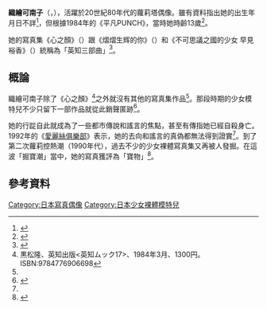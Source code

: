 '''織繪可南子'''（{{lang-ja|織絵可南子，おりえ かなこ}}，{{bd|1971年|||catIdx=織}}），活躍於20世紀80年代的蘿莉塔偶像。雖有資料指出她的出生年月日不詳<ref name=AC>{{Cite journal|author=斉田石也|title=時代を超える美少女たち 織絵可南子の巻|year=1992|publisher=白夜書房|journal=Alice Club|volume=3|issue=1}}</ref>，但根據1984年的《平凡PUNCH》，當時她時齡13歲<ref>{{Cite journal|author= |title=アンバランス青くうつろいやすい感受性　織絵可南子|year=1984|publisher=平凡出版|journal=平凡パンチ|volume=21|issue=13|page=83}}</ref>。

她的寫真集《心之顏》（{{lang|ja|心のいろ}}）跟《熠熠生辉的你》（{{lang|ja|君はキラリ}}）和《不可思議之國的少女 早見裕香》（{{lang|ja|不思議の国の少女 早見裕香}}）統稱為「英知三部曲」<ref>{{Cite journal|author=斉田石也|title=少女写真集大図鑑|date=1990-05-10|publisher=少年出版社|journal=カメラボーイ|volume=7|issue=7|page=59}}</ref>。

== 概論 ==
織繪可南子除了《心之顏》<ref>黒松隆、英知出版<英知ムック17>、1984年3月、1300円。ISBN:9784776906698</ref>之外就沒有其他的寫真集作品<ref name=AC/>。那段時期的少女模特兒不少只留下一部作品就從此銷聲匿跡<ref>{{Cite journal|author=斉田石也|title=夢の中の少女たち　伝説の少女ブームを誌上再現!!|date=1992-12-01|publisher=東京三世社|journal=セーラーメイトDX|volume=3|issue=12|pages=66-69}}</ref>。

她的行踨自此就成為了一些都市傳說和謠言的焦點，甚至有傳指她已經自殺身亡。1992年的《[[愛麗絲俱樂部|愛麗絲俱樂部]]》表示，她的去向和謠言的真偽都無法得到證實<ref name=AC/>。到了第二次蘿莉控熱潮（1990年代），過去不少的少女裸體寫真集又再被人發掘。在這波「掘寶潮」當中，她的寫真獲評為「寶物」<ref>{{Cite book|year=1997|chapter=高騰プレミア！素肌のチャイドルたち|title=アイドル発掘写真館  スペシャル vol.3|series=GEIBUN MOOKS|publisher=芸文社|pages=4-11|isbn=4874653936}}</ref>。

== 參考資料 ==
{{Reflist}}

{{DEFAULTSORT:orie kanako}}
[[Category:日本寫真偶像|Category:日本寫真偶像]]
[[Category:日本少女裸體模特兒|Category:日本少女裸體模特兒]]